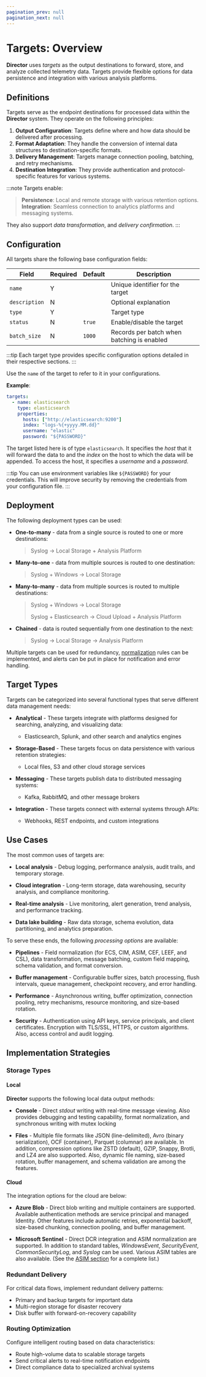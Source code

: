 ```yaml
---
pagination_prev: null
pagination_next: null
---
```


# Targets: Overview

**Director** uses _targets_ as the output destinations to forward, store, and analyze collected telemetry data. Targets provide flexible options for data persistence and integration with various analysis platforms.

## Definitions

Targets serve as the endpoint destinations for processed data within the **Director** system. They operate on the following principles:

1. **Output Configuration**: Targets define where and how data should be delivered after processing.
2. **Format Adaptation**: They handle the conversion of internal data structures to destination-specific formats.
3. **Delivery Management**: Targets manage connection pooling, batching, and retry mechanisms.
4. **Destination Integration**: They provide authentication and protocol-specific features for various systems.

:::note
Targets enable:

> **Persistence**: Local and remote storage with various retention options.\
> **Integration**: Seamless connection to analytics platforms and messaging systems.

They also support _data transformation_, and _delivery confirmation_.
:::

## Configuration

All targets share the following base configuration fields:

|Field|Required|Default|Description|
|---|---|---|---|
|`name`|Y||Unique identifier for the target|
|`description`|N||Optional explanation|
|`type`|Y||Target type|
|`status`|N|`true`|Enable/disable the target|
|`batch_size`|N|`1000`|Records per batch when batching is enabled|

:::tip
Each target type provides specific configuration options detailed in their respective sections.
:::

Use the `name` of the target to refer to it in your configurations.

**Example**:

```yaml
targets:
  - name: elasticsearch
    type: elasticsearch
    properties:
      hosts: ["http://elasticsearch:9200"]
      index: "logs-%{+yyyy.MM.dd}"
      username: "elastic"
      password: "${PASSWORD}"
```

The target listed here is of type `elasticsearch`. It specifies the _host_ that it will forward the data to and the _index_ on the host to which the data will be appended. To access the host, it specifies a _username_ and a _password_.

:::tip
You can use environment variables like `${PASSWORD}` for your credentials. This will improve security by removing the credentials from your configuration file.
:::

## Deployment

The following deployment types can be used:

* **One-to-many** - data from a single source is routed to one or more destinations:

  > Syslog → Local Storage + Analysis Platform

* **Many-to-one** - data from multiple sources is routed to one destination:

  > Syslog + Windows → Local Storage

* **Many-to-many** - data from multiple sources is routed to multiple destinations:

  > Syslog + Windows → Local Storage
  >
  > Syslog + Elasticsearch → Cloud Upload + Analysis Platform

* **Chained** - data is routed sequentially from one destination to the next:

  > Syslog → Local Storage → Analysis Platform

Multiple targets can be used for redundancy, [normalization](../pipelines/normalization.mdx) rules can be implemented, and alerts can be put in place for notification and error handling.

## Target Types

Targets can be categorized into several functional types that serve different data management needs:

* **Analytical** - These targets integrate with platforms designed for searching, analyzing, and visualizing data:
  * Elasticsearch, Splunk, and other search and analytics engines
  
* **Storage-Based** - These targets focus on data persistence with various retention strategies:
  * Local files, S3 and other cloud storage services
  
* **Messaging** - These targets publish data to distributed messaging systems:
  * Kafka, RabbitMQ, and other message brokers

* **Integration** - These targets connect with external systems through APIs:
  * Webhooks, REST endpoints, and custom integrations

## Use Cases

The most common uses of targets are:

* **Local analysis** - Debug logging, performance analysis, audit trails, and temporary storage.

* **Cloud integration** - Long-term storage, data warehousing, security analysis, and compliance monitoring.

* **Real-time analysis** - Live monitoring, alert generation, trend analysis, and performance tracking.

* **Data lake building** - Raw data storage, schema evolution, data partitioning, and analytics preparation.

To serve these ends, the following _processing options_ are available:

* **Pipelines** - Field normalization (for ECS, CIM, ASIM, CEF, LEEF, and CSL), data transformation, message batching, custom field mapping, schema validation, and format conversion.

* **Buffer management** - Configurable buffer sizes, batch processing, flush intervals, queue management, checkpoint recovery, and error handling.

* **Performance** - Asynchronous writing, buffer optimization, connection pooling, retry mechanisms, resource monitoring, and size-based rotation.

* **Security** - Authentication using API keys, service principals, and client certificates. Encryption with TLS/SSL, HTTPS, or custom algorithms. Also, access control and audit logging.

## Implementation Strategies

### Storage Types

#### Local

**Director** supports the following local data output methods:

* **Console** - Direct _stdout_ writing with real-time message viewing. Also provides debugging and testing capability, format normalization, and synchronous writing with mutex locking

* **Files** - Multiple file formats like JSON (line-delimited), Avro (binary serialization), OCF (container), Parquet (columnar) are available. In addition, compression options like ZSTD (default), GZIP, Snappy, Brotli, and LZ4 are also supported. Also, dynamic file naming, size-based rotation, buffer management, and schema validation are among the features.

#### Cloud

The integration options for the cloud are below:

* **Azure Blob** - Direct blob writing and multiple containers are supported. Available authentication methods are service principal and managed Identity. Other features include automatic retries, exponential backoff, size-based chunking, connection pooling, and buffer management.

* **Microsoft Sentinel** - Direct DCR integration and ASIM normalization are supported. In addition to standard tables, _WindowsEvent_, _SecurityEvent_, _CommonSecurityLog_, and _Syslog_ can be used. Various ASIM tables are also available. (See the [ASIM section](../../appendix.mdx#asim) for a complete list.)

### Redundant Delivery

For critical data flows, implement redundant delivery patterns:

* Primary and backup targets for important data
* Multi-region storage for disaster recovery
* Disk buffer with forward-on-recovery capability

### Routing Optimization

Configure intelligent routing based on data characteristics:

* Route high-volume data to scalable storage targets
* Send critical alerts to real-time notification endpoints
* Direct compliance data to specialized archival systems
